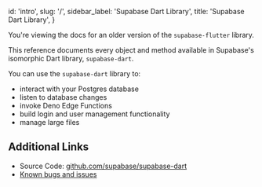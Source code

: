 
  id: 'intro',
  slug: '/',
  sidebar_label: 'Supabase Dart Library',
  title: 'Supabase Dart Library',
}

<Admonition type="caution">

You're viewing the docs for an older version of the `supabase-flutter` library.

</Admonition>

This reference documents every object and method available in Supabase's isomorphic Dart library, `supabase-dart`.

You can use the `supabase-dart` library to:

- interact with your Postgres database
- listen to database changes
- invoke Deno Edge Functions
- build login and user management functionality
- manage large files

## Additional Links

- Source Code: [github.com/supabase/supabase-dart](https://github.com/supabase/supabase-dart)
- [Known bugs and issues](https://github.com/supabase/supabase-dart/issues)


